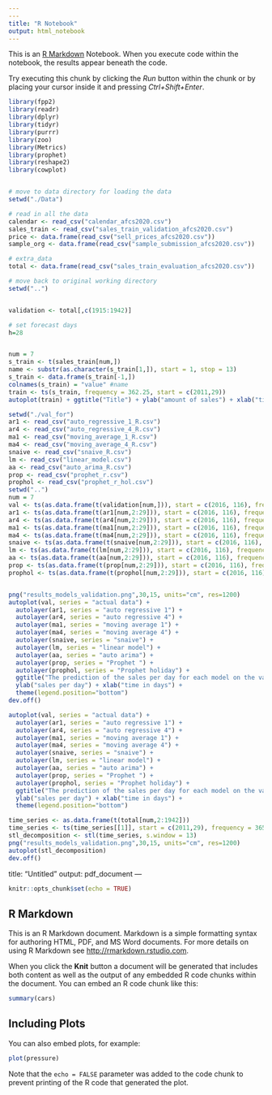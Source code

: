 ```yaml
---
---
title: "R Notebook"
output: html_notebook
---
```


This is an [R Markdown](http://rmarkdown.rstudio.com) Notebook. When you execute code within the notebook, the results appear beneath the code. 

Try executing this chunk by clicking the *Run* button within the chunk or by placing your cursor inside it and pressing *Ctrl+Shift+Enter*. 

```r
library(fpp2)
library(readr)
library(dplyr)
library(tidyr)
library(purrr)
library(zoo)
library(Metrics)
library(prophet)
library(reshape2)
library(cowplot)


# move to data directory for loading the data
setwd("./Data")

# read in all the data
calendar <- read_csv("calendar_afcs2020.csv")
sales_train <- read_csv("sales_train_validation_afcs2020.csv")
price <- data.frame(read_csv("sell_prices_afcs2020.csv"))
sample_org <- data.frame(read_csv("sample_submission_afcs2020.csv"))

# extra_data
total <- data.frame(read_csv("sales_train_evaluation_afcs2020.csv"))

# move back to original working directory
setwd("..")


validation <- total[,c(1915:1942)]

# set forecast days
h=28

```


```r

```





```r
num = 7
s_train <- t(sales_train[num,])
name <- substr(as.character(s_train[1,]), start = 1, stop = 13)
s_train <- data.frame(s_train[-1,])
colnames(s_train) = "value" #name
train <- ts(s_train, frequency = 362.25, start = c(2011,29))
autoplot(train) + ggtitle("Title") + ylab("amount of sales") + xlab("time in days")
```
```r
setwd("./val_for")
ar1 <- read_csv("auto_regressive_1_R.csv")
ar4 <- read_csv("auto_regressive_4_R.csv")
ma1 <- read_csv("moving_average_1_R.csv")
ma4 <- read_csv("moving_average_4_R.csv")
snaive <- read_csv("snaive_R.csv")
lm <- read_csv("linear_model.csv")
aa <- read_csv("auto_arima_R.csv")
prop <- read_csv("prophet_r.csv")
prophol <- read_csv("prophet_r_hol.csv")
setwd("..")  
num = 7 
val <- ts(as.data.frame(t(validation[num,])), start = c(2016, 116), frequency = 365.25)
ar1 <- ts(as.data.frame(t(ar1[num,2:29])), start = c(2016, 116), frequency = 365.25)
ar4 <- ts(as.data.frame(t(ar4[num,2:29])), start = c(2016, 116), frequency = 365.25)
ma1 <- ts(as.data.frame(t(ma1[num,2:29])), start = c(2016, 116), frequency = 365.25)
ma4 <- ts(as.data.frame(t(ma4[num,2:29])), start = c(2016, 116), frequency = 365.25)
snaive <- ts(as.data.frame(t(snaive[num,2:29])), start = c(2016, 116), frequency = 365.25)
lm <- ts(as.data.frame(t(lm[num,2:29])), start = c(2016, 116), frequency = 365.25)
aa <- ts(as.data.frame(t(aa[num,2:29])), start = c(2016, 116), frequency = 365.25)
prop <- ts(as.data.frame(t(prop[num,2:29])), start = c(2016, 116), frequency = 365.25)
prophol <- ts(as.data.frame(t(prophol[num,2:29])), start = c(2016, 116), frequency = 365.25)
```

```r

```

```r
png("results_models_validation.png",30,15, units="cm", res=1200)
autoplot(val, series = "actual data") + 
  autolayer(ar1, series = "auto regressive 1") + 
  autolayer(ar4, series = "auto regressive 4") + 
  autolayer(ma1, series = "moving average 1") + 
  autolayer(ma4, series = "moving average 4") +
  autolayer(snaive, series = "snaive") + 
  autolayer(lm, series = "linear model") + 
  autolayer(aa, series = "auto arima") + 
  autolayer(prop, series = "Prophet ") + 
  autolayer(prophol, series = "Prophet holiday") + 
  ggtitle("The prediction of the sales per day for each model on the validation data") + 
  ylab("sales per day") + xlab("time in days") +
  theme(legend.position="bottom")
dev.off()
```


```r
autoplot(val, series = "actual data") + 
  autolayer(ar1, series = "auto regressive 1") + 
  autolayer(ar4, series = "auto regressive 4") + 
  autolayer(ma1, series = "moving average 1") + 
  autolayer(ma4, series = "moving average 4") +
  autolayer(snaive, series = "snaive") + 
  autolayer(lm, series = "linear model") + 
  autolayer(aa, series = "auto arima") + 
  autolayer(prop, series = "Prophet ") + 
  autolayer(prophol, series = "Prophet holiday") + 
  ggtitle("The prediction of the sales per day for each model on the validation data") + 
  ylab("sales per day") + xlab("time in days") +
  theme(legend.position="bottom")
```




```r
time_series <- as.data.frame(t(total[num,2:1942]))
time_series <- ts(time_series[[1]], start = c(2011,29), frequency = 365.25)
stl_decomposition <- stl(time_series, s.window = 13)
png("results_models_validation.png",30,15, units="cm", res=1200)
autoplot(stl_decomposition)
dev.off()
```

title: "Untitled"
output: pdf_document
---

```r
knitr::opts_chunk$set(echo = TRUE)
```

## R Markdown

This is an R Markdown document. Markdown is a simple formatting syntax for authoring HTML, PDF, and MS Word documents. For more details on using R Markdown see <http://rmarkdown.rstudio.com>.

When you click the **Knit** button a document will be generated that includes both content as well as the output of any embedded R code chunks within the document. You can embed an R code chunk like this:

```r
summary(cars)
```

## Including Plots

You can also embed plots, for example:

```r
plot(pressure)
```

Note that the `echo = FALSE` parameter was added to the code chunk to prevent printing of the R code that generated the plot.
